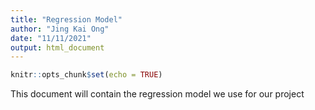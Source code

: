 ```yaml
---
title: "Regression Model"
author: "Jing Kai Ong"
date: "11/11/2021"
output: html_document
---
```


```r
knitr::opts_chunk$set(echo = TRUE)
```

This document will contain the regression model we use for our project

